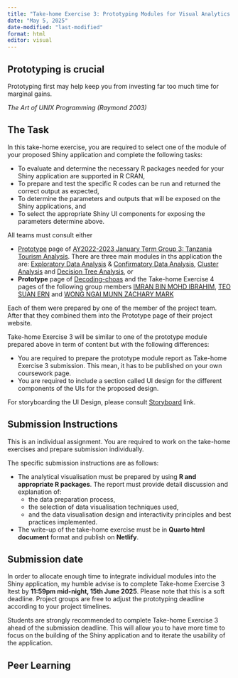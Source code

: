 ```yaml
---
title: "Take-home Exercise 3: Prototyping Modules for Visual Analytics Shiny Application"
date: "May 5, 2025"
date-modified: "last-modified"
format: html
editor: visual
---
```


::: callout-important
## Prototyping is crucial

Prototyping first may help keep you from investing far too much time for marginal gains.

*The Art of UNIX Programming (Raymond 2003)*
:::

## The Task

In this take-home exercise, you are required to select one of the module of your proposed Shiny application and complete the following tasks:

-   To evaluate and determine the necessary R packages needed for your Shiny application are supported in R CRAN,
-   To prepare and test the specific R codes can be run and returned the correct output as expected,
-   To determine the parameters and outputs that will be exposed on the Shiny applications, and
-   To select the appropriate Shiny UI components for exposing the parameters determine above.

All teams must consult either

-   [Prototype](https://habaritanzania.netlify.app/) page of [AY2022-2023 January Term Group 3: Tanzania Tourism Analysis](https://thehabaritanzania.netlify.app/). There are three main modules in ths application the are: [Exploratory Data Analysis](https://habaritanzania.netlify.app/eda/eda) & [Confirmatory Data Analysis](https://habaritanzania.netlify.app/eda/cda), [Cluster Analysis](https://habaritanzania.netlify.app/analysis/clustering) and [Decision Tree Analysis](https://habaritanzania.netlify.app/analysis/decision_tree), or
-   **Prototype** page of [Decoding-choas](https://decoding-chaos.netlify.app/) and the Take-home Exercise 4 pages of the following group members [IMRAN BIN MOHD IBRAHIM](https://imranmi-isss608-jan24.netlify.app/), [TEO SUAN ERN](https://isss608-ay2024-suanern.netlify.app/) and [WONG NGAI MUNN ZACHARY MARK](https://isss608-ay2023-24t1-zach.netlify.app/)

Each of them were prepared by one of the member of the project team. After that they combined them into the Prototype page of their project website.

Take-home Exercise 3 will be similar to one of the prototype module prepared above in term of content but with the following differences:

-   You are required to prepare the prototype module report as Take-home Exercise 3 submission. This mean, it has to be published on your own coursework page.
-   You are required to include a section called UI design for the different components of the UIs for the proposed design.

For storyboarding the UI Design, please consult [Storyboard](https://giniceseah.netlify.app/posts/2021-07-31-storyboard/) link.

## Submission Instructions

This is an individual assignment. You are required to work on the take-home exercises and prepare submission individually.

The specific submission instructions are as follows:

-   The analytical visualisation must be prepared by using **R and appropriate R packages**. The report must provide detail discussion and explanation of:
    -   the data preparation process,
    -   the selection of data visualisation techniques used,
    -   and the data visualisation design and interactivity principles and best practices implemented.
-   The write-up of the take-home exercise must be in **Quarto html document** format and publish on **Netlify**.

## Submission date

In order to allocate enough time to integrate individual modules into the Shiny application, my humble advise is to complete Take-home Exercise 3 ltest by **11:59pm mid-night, 15th June 2025**. Please note that this is a soft deadline. Project groups are free to adjust the prototyping deadline according to your project timelines.

::: callout-warning
Students are strongly recommended to complete Take-home Exercise 3 ahead of the submission deadline. This will allow you to have more time to focus on the building of the Shiny application and to iterate the usability of the application.
:::

## Peer Learning

